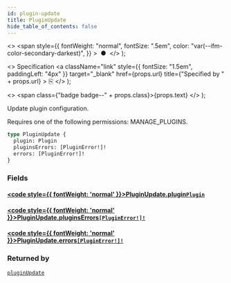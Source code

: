 ```yaml
---
id: plugin-update
title: PluginUpdate
hide_table_of_contents: false
---
```


  <>
    <span
      style={{
        fontWeight: "normal",
        fontSize: ".5em",
        color: "var(--ifm-color-secondary-darkest)",
      }}
    >
      &nbsp;●&nbsp;
    </span>
  </>
);

  <>
    Specification
    <a
      className="link"
      style={{ fontSize: "1.5em", paddingLeft: "4px" }}
      target="\_blank"
      href={props.url}
      title={"Specified by " + props.url}
    >
      ⎘
    </a>
  </>
);

  <>
    <span class={"badge badge--" + props.class}>{props.text}</span>
  </>
);

Update plugin configuration.

Requires one of the following permissions: MANAGE_PLUGINS.

```graphql
type PluginUpdate {
  plugin: Plugin
  pluginsErrors: [PluginError!]!
  errors: [PluginError!]!
}
```

### Fields

#### [<code style={{ fontWeight: 'normal' }}>PluginUpdate.<b>plugin</b></code>](#)<Bullet />[`Plugin`](../../../developer/api-reference/objects/plugin) <Badge class="secondary" text="object"/>

>

#### [<code style={{ fontWeight: 'normal' }}>PluginUpdate.<b>pluginsErrors</b></code>](#)<Bullet />[`[PluginError!]!`](../../../developer/api-reference/objects/plugin-error) <Badge class="secondary" text="non-null"/> <Badge class="secondary" text="object"/>

>

#### [<code style={{ fontWeight: 'normal' }}>PluginUpdate.<b>errors</b></code>](#)<Bullet />[`[PluginError!]!`](../../../developer/api-reference/objects/plugin-error) <Badge class="secondary" text="non-null"/> <Badge class="secondary" text="object"/>

>

### Returned by

[`pluginUpdate`](../../../developer/api-reference/mutations/plugin-update) <Badge class="secondary" text="mutation"/>
